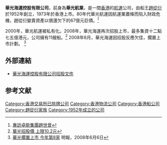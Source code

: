 '''華光海運控股有限公司'''，前身為'''華光航業'''，是一間[[香港|香港]]的[[航運|航運]]公司，由船王[[趙從衍|趙從衍]]於1952年創立，1973年於香港上市。80年代華光航運因航運業蕭條而陷入財政危機，趙從衍變賣資產以償還欠下的67億元巨債。<ref>[http://www.primecomhk.com/article/0702/0702_088.shtml 專訪卓能集團趙世曾]{{dead link|date=2018年4月 |bot=InternetArchiveBot |fix-attempted=yes }}</ref>

2000年，華光航運被私有化。2008年，華光海運再次招股上市，最多集資十二點七五億港元，公司擁有11艘船。<ref>[http://news.sina.com.hk/cgi-bin/nw/show.cgi/19/1/1/746682/1.html 華光招股價 上限10.2元]{{Dead link|date=2019年11月 |bot=InternetArchiveBot |fix-attempted=yes }}</ref>
2008年6月，華光海運因招股反應欠佳，擱置上市計劃。
<ref>[http://www.mpfinance.com/htm/Finance/20080606/News/ea_eaa1.htm 華光擱置上市 今年第8家] 明報，2008年6月6日</ref>

==外部連結==
*[http://www.hkexnews.hk/listedco/listconews/sehk/20080528/LTN20080528411_C.pdf 華光海運控股有限公司招股文件]

==参考文献==
<div class="references-small">
<references />
</div>

[[Category:香港交易所已除牌公司|Category:香港交易所已除牌公司]]
[[Category:香港物流公司|Category:香港物流公司]]
[[Category:香港船公司|Category:香港船公司]]
[[Category:趙從衍家族|Category:趙從衍家族]]
[[Category:1952年成立的公司|Category:1952年成立的公司]]